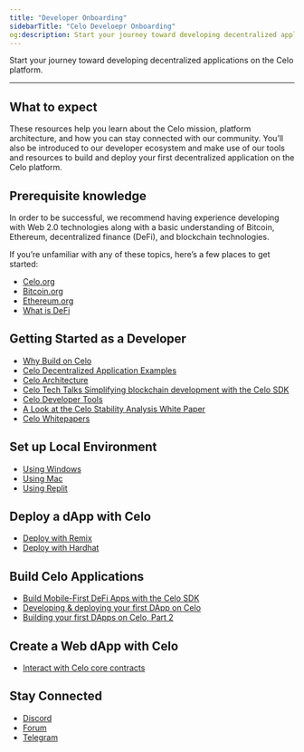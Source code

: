 ```yaml
---
title: "Developer Onboarding"
sidebarTitle: "Celo Develoepr Onboarding"
og:description: Start your journey toward developing decentralized applications on the Celo platform.
---
```


Start your journey toward developing decentralized applications on the Celo platform.

---

## What to expect

These resources help you learn about the Celo mission, platform architecture, and how you can stay connected with our community. You’ll also be introduced to our developer ecosystem and make use of our tools and resources to build and deploy your first decentralized application on the Celo platform.

## Prerequisite knowledge

In order to be successful, we recommend having experience developing with Web 2.0 technologies along with a basic understanding of Bitcoin, Ethereum, decentralized finance (DeFi), and blockchain technologies.

If you’re unfamiliar with any of these topics, here’s a few places to get started:

- [Celo.org](https://celo.org/)
- [Bitcoin.org](https://bitcoin.org/en/)
- [Ethereum.org](https://ethereum.org/en/)
- [What is DeFi](https://www.youtube.com/watch?v=k9HYC0EJU6E)

## Getting Started as a Developer

- [Why Build on Celo](https://medium.com/celoorg/why-build-on-the-celo-blockchain-9ceab3d11b70)
- [Celo Decentralized Application Examples](https://celohub.org/)
- [Celo Architecture](/build/cel2-architecture)
- [Celo Tech Talks Simplifying blockchain development with the Celo SDK](https://www.youtube.com/watch?v=Rg33B0E2DTM&list=PLsQbsop73cfGmUdABArPaXagPB2EpBkNc&index=2)
- [Celo Developer Tools](/build-on-celo/quickstart)
- [A Look at the Celo Stability Analysis White Paper](https://medium.com/celoorg/a-look-at-the-celo-stability-analysis-white-paper-part-1-23edd5ef8b5)
- [Celo Whitepapers](https://celo.org/papers)

## Set up Local Environment

- [Using Windows](/tooling/overview/setup/windows)
- [Using Mac](/tooling/overview/setup/mac)
- [Using Replit](/tooling/overview/setup/replit)

## Deploy a dApp with Celo

- [Deploy with Remix](/developer/deploy/remix)
- [Deploy with Hardhat](/developer/deploy/hardhat)

## Build Celo Applications

- [Build Mobile-First DeFi Apps with the Celo SDK](https://medium.com/celoorg/build-mobile-first-defi-apps-with-the-celo-sdk-e6f85f2fe18c)
- [Developing & deploying your first DApp on Celo](https://www.youtube.com/watch?v=kO6Wm8pgKXU&list=PLsQbsop73cfGmUdABArPaXagPB2EpBkNc&index=12)
- [Building your first DApps on Celo, Part 2](https://www.youtube.com/watch?v=KjaH8H9ssvk&list=PLsQbsop73cfGmUdABArPaXagPB2EpBkNc&index=13)

## Create a Web dApp with Celo

- [Interact with Celo core contracts](https://github.com/celo-org/celo-monorepo/blob/e49efb31f45cab65db3d2ba58ffa59249197be0b/packages/docs/developer-resources/walkthroughs/web-dapp.md)

## Stay Connected

- [Discord](https://chat.celo.org/)
- [Forum](https://forum.celo.org/)
- [Telegram](https://t.me/celoplatform)